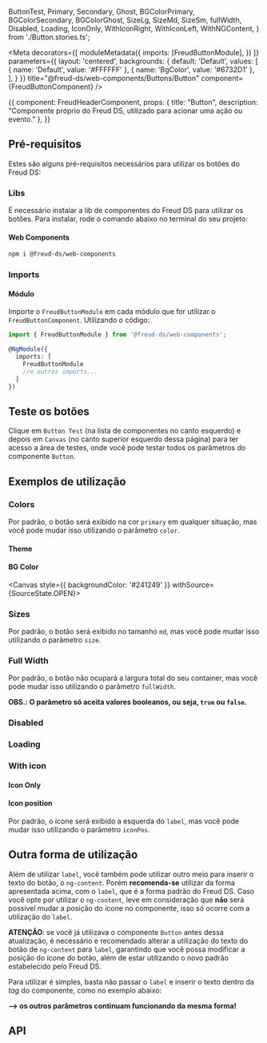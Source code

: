   ButtonTest,
  Primary,
  Secondary,
  Ghost,
  BGColorPrimary, BGColorSecondary, BGColorGhost,
  SizeLg, SizeMd, SizeSm,
  fullWidth,
  Disabled,
  Loading,
  IconOnly, 
  WithIconRight,
  WithIconLeft,
  WithNGContent,
} from './Button.stories.ts';

<Meta
  decorators={[
    moduleMetadata({
      imports: [FreudButtonModule],
    })
  ]}
  parameters={{
    layout: 'centered',
    backgrounds: {
      default: 'Default',
      values: [
        { name: 'Default', value: '#FFFFFF' },
        { name: 'BgColor', value: '#6732D1' },
      ],
    }
  }}
title="@freud-ds/web-components/Buttons/Button" component={FreudButtonComponent} />

<Story name="Storyname-hidden">
  {{
    component: FreudHeaderComponent,
    props: {
      title: "Button",
      description: "Componente próprio do Freud DS, utilizado para acionar uma ação ou evento."
    },
  }}
</Story>

## Pré-requisitos
Estes são alguns pré-requisitos necessários para utilizar os botões do Freud DS:

### Libs
É necessário instalar a lib de componentes do Freud DS para utilizar os botões. Para instalar, rode o comando abaixo 
no terminal do seu projeto:

#### Web Components
```bash
npm i @freud-ds/web-components
```

### Imports

#### Módulo
Importe o `FreudButtonModule` em cada módulo que for utilizar o `FreudButtonComponent`. Utilizando o código:
```ts
import { FreudButtonModule } from '@freud-ds/web-components'; 

@NgModule({
  imports: [
    FreudButtonModule
    //e outros imports...
  ]
})
```

## Teste os botões
Clique em ``Button Test`` (na lista de componentes no canto esquerdo) e depois em ``Canvas`` (no canto superior esquerdo dessa página) 
para ter acesso a área de testes, onde você pode testar todos os parâmetros do componente `Button`.

<Canvas withSource={SourceState.NONE}>
  <Story story={ButtonTest}/>
</Canvas>

## Exemplos de utilização

### Colors
Por padrão, o botão será exibido na cor `primary` em qualquer situação, mas você pode mudar isso utilizando o parâmetro `color`.

#### Theme
<Canvas withSource={SourceState.OPEN}>
  <Story story={Primary}/>
  <Story story={Secondary}/>
  <Story story={Ghost}/>
</Canvas>

#### BG Color
<Canvas style={{ backgroundColor: '#241249' }} withSource={SourceState.OPEN}>
  <Story story={BGColorPrimary}/>
  <Story story={BGColorSecondary}/>
  <Story story={BGColorGhost}/>
</Canvas>

### Sizes
Por padrão, o botão será exibido no tamanho `md`, mas você pode mudar isso utilizando o parâmetro `size`.

<Canvas withSource={SourceState.OPEN}>
  <Story story={SizeLg}/>
  <Story story={SizeMd}/>
  <Story story={SizeSm}/>
</Canvas>

### Full Width
Por padrão, o botão não ocupará a largura total do seu container, mas você pode mudar isso utilizando o parâmetro `fullWidth`.
 
**OBS.: O parâmetro só aceita valores booleanos, ou seja, ``true`` ou ``false``.**
<Canvas withSource={SourceState.OPEN}>
  <Story story={fullWidth}/>
</Canvas>

### Disabled
<Canvas withSource={SourceState.OPEN}>
  <Story story={Disabled}/>
</Canvas>

### Loading
<Canvas withSource={SourceState.OPEN}>
  <Story story={Loading}/>
</Canvas>

### With icon

#### Icon Only
<Canvas withSource={SourceState.OPEN}>
  <Story story={IconOnly}/>
</Canvas>

#### Icon position
Por padrão, o ícone será exibido a esquerda do `label`, mas você pode mudar isso utilizando o parâmetro `iconPos`.

<Canvas withSource={SourceState.OPEN}>
  <Story story={WithIconLeft}/>
  <Story story={WithIconRight}/>
</Canvas>

## Outra forma de utilização
Além de utilizar `label`, você também pode utilizar outro meio para inserir o texto do botão, o `ng-content`. 
Porém **recomenda-se** utilizar da forma apresentada acima, com o `label`, que é a forma padrão do Freud DS.
Caso você opte por utilizar o `ng-content`, leve em consideração que **não** será possível mudar a posição do ícone no componente, 
isso só ocorre com a utilização do `label`.

**ATENÇÃO**: se você já utilizava o componente `Button` antes dessa atualização, é necessário e recomendado alterar a utilização do texto do botão de `ng-content` para `label`, 
garantindo que você possa modificar a posição do ícone do botão, além de estar utilizando o novo padrão estabelecido pelo Freud DS.

Para utilizar é simples, basta não passar o `label` e inserir o texto dentro da *tag* do componente, como no exemplo abaixo:

**--> os outros parâmetros continuam funcionando da mesma forma!**

<Canvas withSource={SourceState.OPEN}>
  <Story story={WithNGContent}/>
</Canvas>

## API

<ArgsTable of={FreudButtonComponent} />
